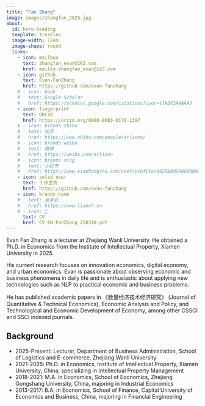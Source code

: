 ```yaml
---
title: "Fan Zhang"
image: images/zhangfan_2025.jpg
about:
  id: hero-heading
  template: trestles
  image-width: 12em
  image-shape: round
  links:
    - icon: mailbox
      text: zhangfan_evan@163.com
      href: mailto:zhangfan_evan@163.com
    - icon: github
      text: Evan-FanZhang
      href: https://github.com/evan-fanzhang
    # - icon: book
    #   text: Google Scholar
    #   href: https://scholar.google.com/citations?user=tlkDP2AAAAAJ
    - icon: fingerprint
      text: ORCID
      href: https://orcid.org/0000-0003-0170-1397
    # - icon: brands zhihu
    #   text: 知乎
    #   href: https://www.zhihu.com/people/arlionn/
    # - icon: brands weibo
    #   text: 微博
    #   href: https://weibo.com/arlionn
    # - icon: brands xing
    #   text: 小红书
    #   href: https://www.xiaohongshu.com/user/profile/682968d9000000000a03da1a
    - icon: solid user
      text: 工作主页
      href: https://github.com/evan-fanzhang
    - icon: brands home
    #   text: 连享会
    #   href: https://www.lianxh.cn
    # - icon: 📝
      text: CV
      href: CV_EN_FanZhang_250310.pdf  
---
```


::: {#hero-heading}

Evan Fan Zhang is a lecturer at Zhejiang Wanli University. He obtained a Ph.D. in Economics from the Institute of Intellectual Property, Xiamen University in 2025.

His current research focuses on innovation economics, digital economy, and urban economics. Evan is passionate about observing economic and business phenomena in daily life and is enthusiastic about applying new technologies such as NLP to practical economic and business problems.

He has published academic papers in 《数量经济技术经济研究》 (Journal of Quantitative & Technical Economics), Economic Analysis and Policy, and Technological and Economic Development of Economy, among other CSSCI and SSCI indexed journals.

<!-- Professor Lian's research interests lie in the field of causal inference methods and stochastic frontier analysis, with specific applications in investment, trade credit, and supply chain dynamics. He has been actively researching topics such as supply chain finance, leverage adjustment, trade credit, and innovation. He teaches courses in Financial Econometrics and Applied Econometrics. 

His teaching abilities have been highly regarded, as evidenced by his consecutive perfect teaching evaluations in the MBA corporate finance course over a span of three years. He was was awarded the title of *My Favorite Teacher* in 2022 by Lignan College. 

With his expertise in applied econometrics, he has made significant contributions to the [Stata](https://www.stata.com/) community by developing several popular packages, including `winsor2`, `xtbalance`, `bdiff`, and `sftt`, which have been widely used by researchers in various fields. He is one of the initiators of the Chinese Stata Users Group Meeting, which is one of the imporat meeting of Stata Corporation. He has been invited several times as a guest speaker to deliver keynote speeches ([2018th](https://www.stata.com/meeting/china18/), [2020th](https://www.stata.com/meeting/china20-Uone-Tech/), [2021th](https://www.stata.com/meeting/china21-Uone-Tech/), [2022th](https://www.stata.com/meeting/china22-Uone-Tech/), [2023th](https://www.stata.com/meeting/china23-Uone-Tech/)).

He is also the founder of the website <https://www.lianxh.cn>, one of the largest academic websites in mainland China specializing in management and economics. Currently, it has published over 1300 articles introducing econometric and statistical methods. The WeChat official account lianxh_cn, established based on this website, has accumulated over 280,000 subscribers, with a total reading volume exceeding 20 million and a daily average reading volume exceeding 10,000. -->


## Background

- 2025-Present: Lecturer, Department of Business Administration, School of Logistics and E-commerce, Zhejiang Wanli University
- 2021-2025: Ph.D. in Economics, Institute of Intellectual Property, Xiamen University, China, specializing in Intellectual Property Management
- 2018-2021: M.A. in Economics, School of Economics, Zhejiang Gongshang University, China, majoring in Industrial Economics
- 2013-2017: B.A. in Economics, School of Finance, Capital University of Economics and Business, China, majoring in Financial Engineering

<!-- - Jan 2024 - Aug 2024: Visiting Professor, DeGroote School of Business, McMaster Univeristy. 
- Aug 2015 - Jan 2016: Visiting Scholar, MIT Sloan School of Management, Massachusetts Institute of Technology
- 2011 - Present: Associate Professor, Lingnan College, Sun Yat-sen University, specializing in Quantitative Economics
- 2007-2010: Lecturer, Department of Finance, Lingnan College, Sun Yat-sen University
- 2001-2007: Ph.D. in Economics, Xi'an Jiaotong University, China, specializing in Econometrics
- 1997-2001: Bachelor of Engineering, Xi'an Jiaotong University, China, majoring in Materials Science. -->

:::
